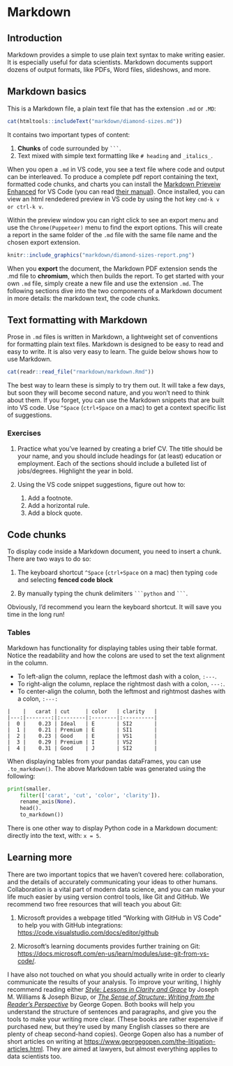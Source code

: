 # Markdown

## Introduction

Markdown provides a simple to use plain text syntax to make writing easier. It is especially useful for data scientists. Markdown documents support dozens of output formats, like PDFs, Word files, slideshows, and more. 

## Markdown basics

This is a Markdown file, a plain text file that has the extension `.md` or `.MD`:

```r
cat(htmltools::includeText("markdown/diamond-sizes.md"))
```

It contains two important types of content:

1.  __Chunks__ of code surrounded by ```` ``` ````.
1.  Text mixed with simple text formatting like `# heading` and `_italics_`.

When you open a `.md` in VS code, you see a text file where code and output can be interleaved. To produce a complete pdf report containing the text, formatted code chunks, and charts you can install the [Markdown Prieveiw Enhanced](https://marketplace.visualstudio.com/items?itemName=shd101wyy.markdown-preview-enhanced) for VS Code (you can read [their manual](https://shd101wyy.github.io/markdown-preview-enhanced/#/)). Once installed, you can view an html rendedered preview in VS code by using the hot key `cmd-k v or ctrl-k v`. 

Within the preview window you can right click to see an export menu and use the `Chrome(Puppeteer)` menu to find the export options. This will create a report in the same folder of the `.md` file with the same file name and the chosen export extension.

```r
knitr::include_graphics("markdown/diamond-sizes-report.png")
```

When you __export__ the document, the Markdown PDF extension sends the .md file to __chromium__, which then builds the report. To get started with your own `.md` file, simply create a new file and use the extension `.md`. The following sections dive into the two components of a Markdown document in more details: the markdown text, the code chunks.

## Text formatting with Markdown

Prose in `.md` files is written in Markdown, a lightweight set of conventions for formatting plain text files. Markdown is designed to be easy to read and easy to write. It is also very easy to learn. The guide below shows how to use Markdown.

```r
cat(readr::read_file("rmarkdown/markdown.Rmd"))
```

The best way to learn these is simply to try them out. It will take a few days, but soon they will become second nature, and you won't need to think about them. If you forget, you can use the Markdown snippets that are built into VS code. Use `^Space` (`ctrl+Space` on a mac) to get a context specific list of suggestions.

### Exercises

1.  Practice what you've learned by creating a brief CV. The title should be
    your name, and you should include headings for (at least) education or
    employment. Each of the sections should include a bulleted list of
    jobs/degrees. Highlight the year in bold.
    
1.  Using the VS code snippet suggestions, figure out how to:

    1.  Add a footnote.
    1.  Add a horizontal rule.
    1.  Add a block quote.
    

## Code chunks

To display code inside a Markdown document, you need to insert a chunk. There are two ways to do so:

1. The keyboard shortcut `^Space` (`ctrl+Space` on a mac) then typing `code ` and selecting __fenced code block__

1. By manually typing the chunk delimiters ` ```python ` and ` ``` `.

Obviously, I'd recommend you learn the keyboard shortcut. It will save you time in the long run!

### Tables

Markdown has functionality for displaying tables using their table format.  Notice the readability and how the colons are used to set the text alignment in the column.

- To left-align the column, replace the leftmost dash with a colon, `:---`.
- To right-align the column, replace the rightmost dash with a colon, `---:`.
- To center-align the column, both the leftmost and rightmost dashes with a colon, `:---:`

```
|    |   carat | cut     | color   | clarity   |
|---:|--------:|:--------|:--------|:----------|
|  0 |    0.23 | Ideal   | E       | SI2       |
|  1 |    0.21 | Premium | E       | SI1       |
|  2 |    0.23 | Good    | E       | VS1       |
|  3 |    0.29 | Premium | I       | VS2       |
|  4 |    0.31 | Good    | J       | SI2       |
```

When displaying tables from your pandas dataFrames, you can use `.to_markdown()`. The above Markdown table was generated using the following:

```python
print(smaller.
    filter(['carat', 'cut', 'color', 'clarity']).
    rename_axis(None).
    head().
    to_markdown())
```

There is one other way to display Python code in a Markdown document: directly into the text, with:  `x = 5`. 

## Learning more

There are two important topics that we haven't covered here: collaboration, and the details of accurately communicating your ideas to other humans. Collaboration is a vital part of modern data science, and you can make your life much easier by using version control tools, like Git and GitHub. We recommend two free resources that will teach you about Git:

1.  Microsoft provides a webpage titled "Working with GitHub in VS Code" to help you with GitHub integrations:     <https://code.visualstudio.com/docs/editor/github>
    
1.  Microsoft's learning documents provides further training on Git: <https://docs.microsoft.com/en-us/learn/modules/use-git-from-vs-code/>.

I have also not touched on what you should actually write in order to clearly communicate the results of your analysis. To improve your writing, I highly recommend reading either [_Style: Lessons in Clarity and Grace_](https://amzn.com/0134080416) by Joseph M. Williams & Joseph Bizup, or [_The Sense of Structure: Writing from the Reader's Perspective_](https://amzn.com/0205296327) by George Gopen. Both books will help you understand the structure of sentences and paragraphs, and give you the tools to make your writing more clear. (These books are rather expensive if purchased new, but they're used by many English classes so there are plenty of cheap second-hand copies). George Gopen also has a number of short articles on writing at <https://www.georgegopen.com/the-litigation-articles.html>. They are aimed at lawyers, but almost everything applies to data scientists too. 
  
